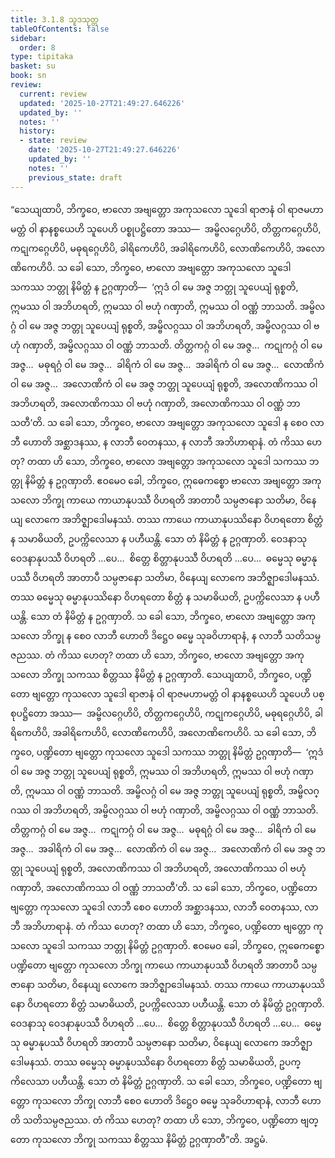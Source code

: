 ```yaml
---
title: 3.1.8 သူဒသုတ္တ
tableOfContents: false
sidebar:
  order: 8
type: tipitaka
basket: su
book: sn
review:
  current: review
  updated: '2025-10-27T21:49:27.646226'
  updated_by: ''
  notes: ''
  history:
  - state: review
    date: '2025-10-27T21:49:27.646226'
    updated_by: ''
    notes: ''
    previous_state: draft
---
```



<ReviewStatus review={frontmatter.review} showDetails={true} />

<HypothesisAnnotation frontmatter={frontmatter} />

<DynamicBreadcrumb />

<Division number="374" book="sn" e="ch" v="18" p="334">

<Paragraph number="781" book="sn">
“သေယျထာပိ, ဘိက္ခဝေ, ဗာလော အဗျတ္တော အကုသလော သူဒေါ ရာဇာနံ ဝါ ရာဇမဟာမတ္တံ ဝါ နာနစ္စယေဟိ သူပေဟိ ပစ္စုပဋ္ဌိတော အဿ—  အမ္ဗိလဂ္ဂေဟိပိ, တိတ္တကဂ္ဂေဟိပိ, ကဋုကဂ္ဂေဟိပိ, မဓုရဂ္ဂေဟိပိ, ခါရိကေဟိပိ, အခါရိကေဟိပိ, လောဏိကေဟိပိ, အလောဏိကေဟိပိ.
</Paragraph>

<Paragraph number="782" book="sn">
သ ခေါ သော, ဘိက္ခဝေ, ဗာလော အဗျတ္တော အကုသလော သူဒေါ သကဿ ဘတ္တု နိမိတ္တံ န ဥဂ္ဂဏှာတိ—  ‘ဣဒံ ဝါ မေ အဇ္ဇ ဘတ္တု သူပေယျံ ရုစ္စတိ, ဣမဿ ဝါ အဘိဟရတိ, ဣမဿ ဝါ ဗဟုံ ဂဏှာတိ, ဣမဿ ဝါ ဝဏ္ဏံ ဘာသတိ. အမ္ဗိလဂ္ဂံ ဝါ မေ အဇ္ဇ ဘတ္တု သူပေယျံ ရုစ္စတိ, အမ္ဗိလဂ္ဂဿ ဝါ အဘိဟရတိ, အမ္ဗိလဂ္ဂဿ ဝါ ဗဟုံ ဂဏှာတိ, အမ္ဗိလဂ္ဂဿ ဝါ ဝဏ္ဏံ ဘာသတိ. တိတ္တကဂ္ဂံ ဝါ မေ အဇ္ဇ…  ကဋုကဂ္ဂံ ဝါ မေ အဇ္ဇ…  မဓုရဂ္ဂံ ဝါ မေ အဇ္ဇ…  ခါရိကံ ဝါ မေ အဇ္ဇ…  အခါရိကံ ဝါ မေ အဇ္ဇ…  လောဏိကံ ဝါ မေ အဇ္ဇ…  အလောဏိကံ ဝါ မေ အဇ္ဇ ဘတ္တု သူပေယျံ ရုစ္စတိ, အလောဏိကဿ ဝါ အဘိဟရတိ, အလောဏိကဿ ဝါ ဗဟုံ ဂဏှာတိ, အလောဏိကဿ ဝါ ဝဏ္ဏံ ဘာသတီ’တိ.
</Paragraph>

<Paragraph number="783" book="sn">
သ ခေါ သော, ဘိက္ခဝေ, ဗာလော အဗျတ္တော အကုသလော သူဒေါ န စေဝ လာဘီ ဟောတိ အစ္ဆာဒနဿ, န လာဘီ ဝေတနဿ, န လာဘီ အဘိဟာရာနံ. တံ ကိဿ ဟေတု? တထာ ဟိ သော, ဘိက္ခဝေ, ဗာလော အဗျတ္တော အကုသလော သူဒေါ သကဿ ဘတ္တု နိမိတ္တံ န ဥဂ္ဂဏှာတိ. ဧဝမေဝ ခေါ, ဘိက္ခဝေ, ဣဓေကစ္စော ဗာလော အဗျတ္တော အကုသလော ဘိက္ခု ကာယေ ကာယာနုပဿီ ဝိဟရတိ အာတာပီ သမ္ပဇာနော သတိမာ, ဝိနေယျ လောကေ အဘိဇ္ဈာဒေါမနဿံ. တဿ ကာယေ ကာယာနုပဿိနော ဝိဟရတော စိတ္တံ န သမာဓိယတိ, ဥပက္ကိလေသာ န ပဟီယန္တိ. သော တံ နိမိတ္တံ န ဥဂ္ဂဏှာတိ. ဝေဒနာသု ဝေဒနာနုပဿီ ဝိဟရတိ …ပေ…  စိတ္တေ စိတ္တာနုပဿီ ဝိဟရတိ …ပေ…  ဓမ္မေသု ဓမ္မာနုပဿီ ဝိဟရတိ အာတာပီ သမ္ပဇာနော သတိမာ, ဝိနေယျ လောကေ အဘိဇ္ဈာဒေါမနဿံ. တဿ ဓမ္မေသု ဓမ္မာနုပဿိနော ဝိဟရတော စိတ္တံ န သမာဓိယတိ, ဥပက္ကိလေသာ န ပဟီယန္တိ. သော တံ နိမိတ္တံ န ဥဂ္ဂဏှာတိ.
</Paragraph>

<Paragraph number="784" book="sn">
သ ခေါ သော, ဘိက္ခဝေ, ဗာလော အဗျတ္တော အကုသလော ဘိက္ခု န စေဝ လာဘီ ဟောတိ ဒိဋ္ဌေဝ ဓမ္မေ သုခဝိဟာရာနံ, န လာဘီ သတိသမ္ပဇညဿ. တံ ကိဿ ဟေတု? တထာ ဟိ သော, ဘိက္ခဝေ, ဗာလော အဗျတ္တော အကုသလော ဘိက္ခု သကဿ စိတ္တဿ နိမိတ္တံ န ဥဂ္ဂဏှာတိ.
</Paragraph>

<Paragraph number="785" book="sn">
သေယျထာပိ, ဘိက္ခဝေ, ပဏ္ဍိတော ဗျတ္တော ကုသလော သူဒေါ ရာဇာနံ ဝါ ရာဇမဟာမတ္တံ ဝါ နာနစ္စယေဟိ သူပေဟိ ပစ္စုပဋ္ဌိတော အဿ—  အမ္ဗိလဂ္ဂေဟိပိ, တိတ္တကဂ္ဂေဟိပိ, ကဋုကဂ္ဂေဟိပိ, မဓုရဂ္ဂေဟိပိ, ခါရိကေဟိပိ, အခါရိကေဟိပိ, လောဏိကေဟိပိ, အလောဏိကေဟိပိ.
</Paragraph>

<Paragraph number="786" book="sn">
သ ခေါ သော, ဘိက္ခဝေ, ပဏ္ဍိတော ဗျတ္တော ကုသလော သူဒေါ သကဿ ဘတ္တု နိမိတ္တံ ဥဂ္ဂဏှာတိ—  ‘ဣဒံ ဝါ မေ အဇ္ဇ ဘတ္တု သူပေယျံ ရုစ္စတိ, ဣမဿ ဝါ အဘိဟရတိ, ဣမဿ ဝါ ဗဟုံ ဂဏှာတိ, ဣမဿ ဝါ ဝဏ္ဏံ ဘာသတိ. အမ္ဗိလဂ္ဂံ ဝါ မေ အဇ္ဇ ဘတ္တု သူပေယျံ ရုစ္စတိ, အမ္ဗိလဂ္ဂဿ ဝါ အဘိဟရတိ, အမ္ဗိလဂ္ဂဿ ဝါ ဗဟုံ ဂဏှာတိ, အမ္ဗိလဂ္ဂဿ ဝါ ဝဏ္ဏံ ဘာသတိ. တိတ္တကဂ္ဂံ ဝါ မေ အဇ္ဇ…  ကဋုကဂ္ဂံ ဝါ မေ အဇ္ဇ…  မဓုရဂ္ဂံ ဝါ မေ အဇ္ဇ…  ခါရိကံ ဝါ မေ အဇ္ဇ…  အခါရိကံ ဝါ မေ အဇ္ဇ…  လောဏိကံ ဝါ မေ အဇ္ဇ…  အလောဏိကံ ဝါ မေ အဇ္ဇ ဘတ္တု သူပေယျံ ရုစ္စတိ, အလောဏိကဿ ဝါ အဘိဟရတိ, အလောဏိကဿ ဝါ ဗဟုံ ဂဏှာတိ, အလောဏိကဿ ဝါ ဝဏ္ဏံ ဘာသတီ’တိ.
</Paragraph>

<Paragraph number="787" book="sn">
သ ခေါ သော, ဘိက္ခဝေ, ပဏ္ဍိတော ဗျတ္တော ကုသလော သူဒေါ လာဘီ စေဝ ဟောတိ အစ္ဆာဒနဿ, လာဘီ ဝေတနဿ, လာဘီ အဘိဟာရာနံ. တံ ကိဿ ဟေတု? တထာ ဟိ သော, ဘိက္ခဝေ, ပဏ္ဍိတော ဗျတ္တော ကုသလော သူဒေါ သကဿ ဘတ္တု နိမိတ္တံ ဥဂ္ဂဏှာတိ. ဧဝမေဝ ခေါ, ဘိက္ခဝေ, ဣဓေကစ္စော ပဏ္ဍိတော ဗျတ္တော ကုသလော ဘိက္ခု ကာယေ ကာယာနုပဿီ ဝိဟရတိ အာတာပီ သမ္ပဇာနော သတိမာ, ဝိနေယျ လောကေ အဘိဇ္ဈာဒေါမနဿံ. တဿ ကာယေ ကာယာနုပဿိနော ဝိဟရတော စိတ္တံ သမာဓိယတိ, ဥပက္ကိလေသာ ပဟီယန္တိ. သော တံ နိမိတ္တံ ဥဂ္ဂဏှာတိ. ဝေဒနာသု ဝေဒနာနုပဿီ ဝိဟရတိ …ပေ…  စိတ္တေ စိတ္တာနုပဿီ ဝိဟရတိ …ပေ…  ဓမ္မေသု ဓမ္မာနုပဿီ ဝိဟရတိ အာတာပီ သမ္ပဇာနော သတိမာ, ဝိနေယျ လောကေ အဘိဇ္ဈာဒေါမနဿံ. တဿ ဓမ္မေသု ဓမ္မာနုပဿိနော ဝိဟရတော စိတ္တံ သမာဓိယတိ, ဥပက္ကိလေသာ ပဟီယန္တိ. သော တံ နိမိတ္တံ ဥဂ္ဂဏှာတိ.
</Paragraph>

<Paragraph number="788" book="sn">
သ ခေါ သော, ဘိက္ခဝေ, ပဏ္ဍိတော ဗျတ္တော ကုသလော ဘိက္ခု လာဘီ စေဝ ဟောတိ ဒိဋ္ဌေဝ ဓမ္မေ သုခဝိဟာရာနံ, လာဘီ ဟောတိ သတိသမ္ပဇညဿ. တံ ကိဿ ဟေတု? တထာ ဟိ သော, ဘိက္ခဝေ, ပဏ္ဍိတော ဗျတ္တော ကုသလော ဘိက္ခု သကဿ စိတ္တဿ နိမိတ္တံ ဥဂ္ဂဏှာတီ”တိ.

</Paragraph>
</Division>

<Paragraph number="789" type="center" book="sn">
အဋ္ဌမံ.
</Paragraph>
